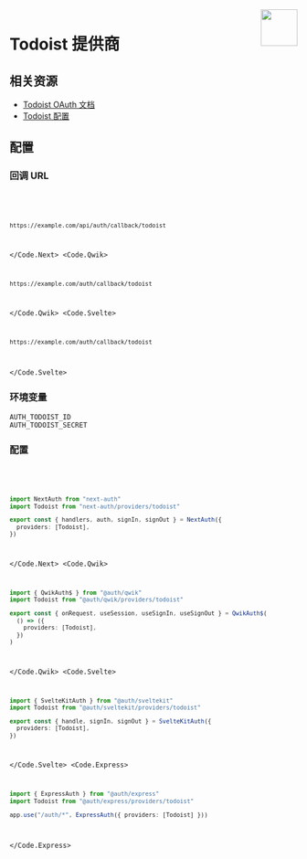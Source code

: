
<img align="right" src="/img/providers/todoist.svg" height="64" width="64" />

# Todoist 提供商

## 相关资源

- [Todoist OAuth 文档](https://developer.todoist.com/guides/#oauth)
- [Todoist 配置](https://developer.todoist.com/appconsole.html)

## 配置

### 回调 URL

<Code>
  <Code.Next>

```bash
https://example.com/api/auth/callback/todoist
```

  </Code.Next>
  <Code.Qwik>

```bash
https://example.com/auth/callback/todoist
```

  </Code.Qwik>
  <Code.Svelte>

```bash
https://example.com/auth/callback/todoist
```

  </Code.Svelte>
</Code>

### 环境变量

```
AUTH_TODOIST_ID
AUTH_TODOIST_SECRET
```

### 配置

<Code>
  <Code.Next>

```ts filename="/auth.ts"
import NextAuth from "next-auth"
import Todoist from "next-auth/providers/todoist"

export const { handlers, auth, signIn, signOut } = NextAuth({
  providers: [Todoist],
})
```

  </Code.Next>
  <Code.Qwik>
  
```ts filename="/src/routes/plugin@auth.ts"
import { QwikAuth$ } from "@auth/qwik"
import Todoist from "@auth/qwik/providers/todoist"

export const { onRequest, useSession, useSignIn, useSignOut } = QwikAuth$(
  () => ({
    providers: [Todoist],
  })
)
```

  </Code.Qwik>
  <Code.Svelte>

```ts filename="/src/auth.ts"
import { SvelteKitAuth } from "@auth/sveltekit"
import Todoist from "@auth/sveltekit/providers/todoist"

export const { handle, signIn, signOut } = SvelteKitAuth({
  providers: [Todoist],
})
```

  </Code.Svelte>
  <Code.Express>

```ts filename="/src/app.ts"
import { ExpressAuth } from "@auth/express"
import Todoist from "@auth/express/providers/todoist"

app.use("/auth/*", ExpressAuth({ providers: [Todoist] }))
```

  </Code.Express>
</Code>
